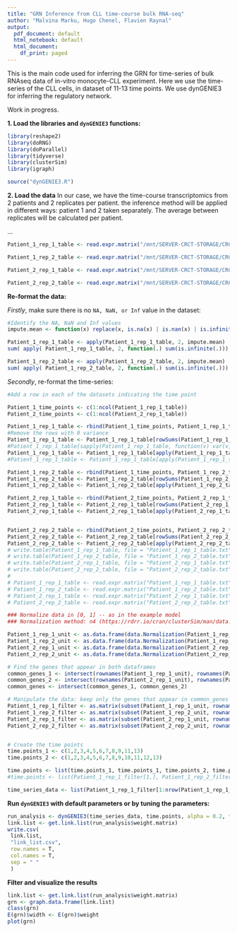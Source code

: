 ```yaml
---
title: "GRN Inference from CLL time-course bulk RNA-seq"
author: "Malvina Marku, Hugo Chenel, Flavien Raynal"
output:
  pdf_document: default
  html_notebook: default
  html_document:
    df_print: paged
---
```


This is the main code used for inferring the GRN for time-series of bulk RNAseq data of in-vitro monocyte-CLL experiment. Here we use the time-series of the CLL cells, in dataset of 11-13 time points. We use dynGENIE3 for inferring the regulatory network.

Work in progress. 

**1. Load the libraries and `dynGENIE3` functions:**

```r
library(reshape2)
library(doRNG)
library(doParallel)
library(tidyverse)
library(clusterSim)
library(igraph)

source("dynGENIE3.R")
```

**2. Load the data**
In our case, we have the time-course transcriptomics from 2 patients and 2 replicates per patient. the inference method will be applied in different ways:
\item patient 1 and 2 taken separately. The average between replicates will be calculated per patient.
\item ...

```r
Patient_1_rep_1_table <- read.expr.matrix("/mnt/SERVER-CRCT-STORAGE/CRCT21/Private/CLL_dec2020/RNAseqBulk_Eq21_Eq9/Gene_counts_tables/Gene_counts_Patient1_rep1_TPM.txt",form = "rows.are.genes")

Patient_1_rep_2_table <- read.expr.matrix("/mnt/SERVER-CRCT-STORAGE/CRCT21/Private/CLL_dec2020/RNAseqBulk_Eq21_Eq9/Gene_counts_tables/Gene_counts_Patient1_rep2_TPM.txt", form = "rows.are.genes")

Patient_2_rep_1_table <- read.expr.matrix("/mnt/SERVER-CRCT-STORAGE/CRCT21/Private/CLL_dec2020/RNAseqBulk_Eq21_Eq9/Gene_counts_tables/Gene_counts_Patient2_rep1_TPM.txt", form = "rows.are.genes")

Patient_2_rep_2_table <- read.expr.matrix("/mnt/SERVER-CRCT-STORAGE/CRCT21/Private/CLL_dec2020/RNAseqBulk_Eq21_Eq9/Gene_counts_tables/Gene_counts_Patient2_rep2_TPM.txt", form = "rows.are.genes")
```

**Re-format the data:**

_Firstly_, make sure there is no `NA, NaN, or Inf` value in the dataset: 

```r
#Identify the NA, NaN and Inf values
impute.mean <- function(x) replace(x, is.na(x) | is.nan(x) | is.infinite(x) | is.factor(x), mean(x, na.rm = TRUE))

Patient_1_rep_1_table <- apply(Patient_1_rep_1_table, 2, impute.mean)
sum( apply( Patient_1_rep_1_table, 2, function(.) sum(is.infinite(.))) )

Patient_1_rep_2_table <- apply(Patient_1_rep_2_table, 2, impute.mean)
sum( apply( Patient_1_rep_2_table, 2, function(.) sum(is.infinite(.))) )


```
_Secondly_, re-format the time-series:

```r
#Add a row in each of the datasets indicating the time point

Patient_1_time_points <- c(1:ncol(Patient_1_rep_1_table))
Patient_2_time_points <- c(1:ncol(Patient_2_rep_1_table))

Patient_1_rep_1_table <- rbind(Patient_1_time_points, Patient_1_rep_1_table)
#Remove the rows with 0 variance
Patient_1_rep_1_table <- Patient_1_rep_1_table[rowSums(Patient_1_rep_1_table[]) > 0,] #removes all allways-zero lines
#Patient_1_rep_1_table[sapply(Patient_1_rep_1_table, function(v) var(v, na.rm=TRUE)!=0), ]
Patient_1_rep_1_table <- Patient_1_rep_1_table[apply(Patient_1_rep_1_table, 1, var, na.rm=TRUE) >= 0.2, ] #removes all variance_0 lines
#Patient_1_rep_1_table <- Patient_1_rep_1_table[apply(Patient_1_rep_1_table, 1, var) >= 0.2, ]

Patient_1_rep_2_table <- rbind(Patient_1_time_points, Patient_1_rep_2_table)
Patient_1_rep_2_table <- Patient_1_rep_2_table[rowSums(Patient_1_rep_2_table[]) > 0,]
Patient_1_rep_2_table <- Patient_1_rep_2_table[apply(Patient_1_rep_2_table, 1, var, na.rm=TRUE) >= 0.2, ] #removes all variance_0 lines#removes all allways-zero lines

Patient_2_rep_1_table <- rbind(Patient_2_time_points, Patient_2_rep_1_table)
Patient_2_rep_1_table <- Patient_2_rep_1_table[rowSums(Patient_2_rep_1_table[]) > 0,] #removes all allways-zero lines
Patient_2_rep_1_table <- Patient_2_rep_1_table[apply(Patient_2_rep_1_table, 1, var, na.rm=TRUE) >= 0.2, ] #removes all variance_0 lines#removes all allways-zero lines


Patient_2_rep_2_table <- rbind(Patient_2_time_points, Patient_2_rep_2_table)
Patient_2_rep_2_table <- Patient_2_rep_2_table[rowSums(Patient_2_rep_2_table[]) > 0,] #removes all allways-zero lines
Patient_2_rep_2_table <- Patient_2_rep_2_table[apply(Patient_2_rep_2_table, 1, var, na.rm=TRUE) >= 0.2, ] #removes all variance_0 lines#removes all allways-zero lines
# write.table(Patient_1_rep_1_table, file = "Patient_1_rep_1_table.txt")
# write.table(Patient_1_rep_2_table, file = "Patient_1_rep_2_table.txt")
# write.table(Patient_2_rep_1_table, file = "Patient_2_rep_1_table.txt")
# write.table(Patient_2_rep_2_table, file = "Patient_2_rep_2_table.txt")
# 
# Patient_1_rep_1_table <- read.expr.matrix("Patient_1_rep_1_table.txt",form = "rows.are.genes")
# Patient_1_rep_2_table <- read.expr.matrix("Patient_1_rep_2_table.txt", form = "rows.are.genes")
# Patient_2_rep_1_table <- read.expr.matrix("Patient_2_rep_1_table.txt", form = "rows.are.genes")
# Patient_2_rep_2_table <- read.expr.matrix("Patient_2_rep_2_table.txt", form = "rows.are.genes")

### Normalize data in [0, 1] -- as in the example model
### Normalization method: n4 (https://rdrr.io/cran/clusterSim/man/data.Normalization.html)

Patient_1_rep_1_unit <- as.data.frame(data.Normalization(Patient_1_rep_1_table, type = "n4", normalization = "column" ))
Patient_1_rep_2_unit <- as.data.frame(data.Normalization(Patient_1_rep_2_table, type = "n4", normalization = "column" ))
Patient_2_rep_1_unit <- as.data.frame(data.Normalization(Patient_2_rep_1_table, type = "n4", normalization = "column" ))
Patient_2_rep_2_unit <- as.data.frame(data.Normalization(Patient_2_rep_2_table, type = "n4", normalization = "column" ))

# Find the genes that appear in both dataframes
common_genes_1 <- intersect(rownames(Patient_1_rep_1_unit), rownames(Patient_1_rep_2_unit))
common_genes_2 <- intersect(rownames(Patient_2_rep_1_unit), rownames(Patient_2_rep_2_unit))
common_genes <- intersect(common_genes_1, common_genes_2)

# Manipulate the data: keep only the genes that appear in common_genes
Patient_1_rep_1_filter <- as.matrix(subset(Patient_1_rep_1_unit, rownames(Patient_1_rep_1_unit) %in% common_genes))
Patient_1_rep_2_filter <- as.matrix(subset(Patient_1_rep_2_unit, rownames(Patient_1_rep_2_unit) %in% common_genes))
Patient_2_rep_1_filter <- as.matrix(subset(Patient_2_rep_1_unit, rownames(Patient_2_rep_1_unit) %in% common_genes))
Patient_2_rep_2_filter <- as.matrix(subset(Patient_2_rep_2_unit, rownames(Patient_2_rep_2_unit) %in% common_genes))


# Create the time points
time.points_1 <- c(1,2,3,4,5,6,7,8,9,11,13)
time.points_2 <- c(1,2,3,4,5,6,7,8,9,10,11,12,13)

time.points <- list(time.points_1, time.points_1, time.points_2, time.points_2)
#time.points <- list(Patient_1_rep_1_filter[1,], Patient_1_rep_2_filter[1,], Patient_2_rep_1_filter[1,], Patient_2_rep_2_filter[1,])

time_series_data <- list(Patient_1_rep_1_filter[1:nrow(Patient_1_rep_1_filter),], Patient_1_rep_2_filter[1:nrow(Patient_1_rep_2_filter),], Patient_2_rep_1_filter[1:nrow(Patient_2_rep_1_filter),], Patient_2_rep_2_filter[1:nrow(Patient_2_rep_2_filter),])
```
**Run `dynGENIE3` with default parameters or by tuning the parameters:**

```r
run_analysis <- dynGENIE3(time_series_data, time.points, alpha = 0.2, tree.method = "RF", SS.data=NULL, K = "sqrt", ntrees = 1000, regulators = NULL, ncores = 12, verbose = FALSE, seed = NULL)
link.list <- get.link.list(run_analysis$weight.matrix)
write.csv(
 link.list,
 "link_list.csv",
 row.names = T,
 col.names = T,
 sep = " "
 )

```

**Filter and visualize the results**
```r
link.list <- get.link.list(run_analysis$weight.matrix)
grn <- graph.data.frame(link.list)
class(grn)
E(grn)$width <- E(grn)$weight
plot(grn)

```
